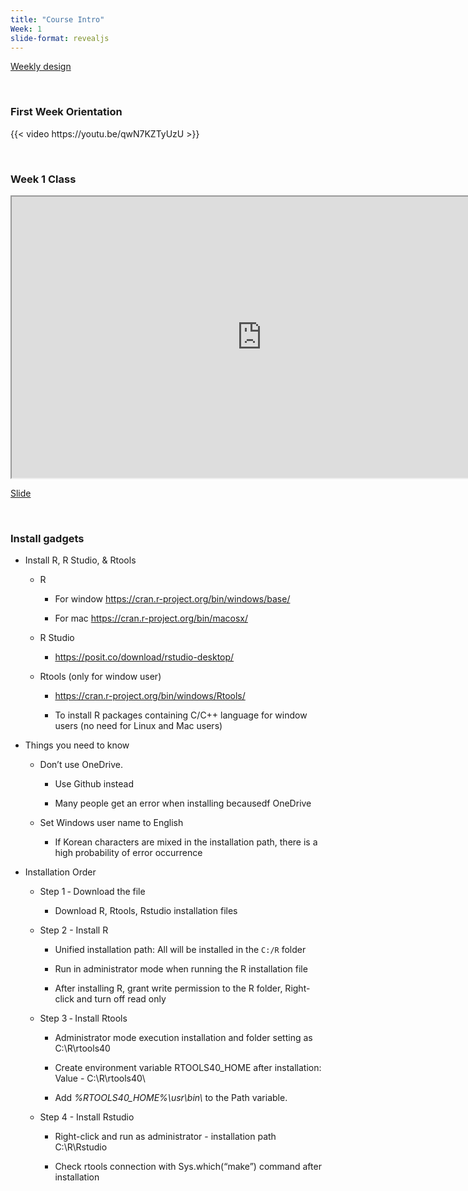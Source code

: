 ```yaml
---
title: "Course Intro"
Week: 1
slide-format: revealjs
---
```


[Weekly design](https://changjunlee.com/teaching/ml101/weekly/)

<br>

### First Week Orientation


{{< video https://youtu.be/qwN7KZTyUzU >}}



<br>

### Week 1 Class

```{=html}
<iframe class="slide-deck" src="https://changjunchrislee.github.io/ML101_w1/#/" width="800" height="450"></iframe>
```
[Slide](https://changjunchrislee.github.io/ML101_w1/#/)

<br>

### Install gadgets

-   Install R, R Studio, & Rtools

    -   R

        -   For window <https://cran.r-project.org/bin/windows/base/>

        -   For mac <https://cran.r-project.org/bin/macosx/>

    -   R Studio

        -   <https://posit.co/download/rstudio-desktop/>

    -   Rtools (only for window user)

        -   <https://cran.r-project.org/bin/windows/Rtools/>

        -   To install R packages containing C/C++ language for window users (no need for Linux and Mac users)

-   Things you need to know

    -   Don't use OneDrive.

        -   Use Github instead

        -   Many people get an error when installing becausedf OneDrive

    -   Set Windows user name to English

        -   If Korean characters are mixed in the installation path, there is a high probability of error occurrence

-   Installation Order

    -   Step 1 ‑ Download the file

        -   Download R, Rtools, Rstudio installation files

    -   Step 2 - Install R

        -   Unified installation path: All will be installed in the `C:/R` folder

        -   Run in administrator mode when running the R installation file

        -   After installing R, grant write permission to the R folder, Right-click and turn off read only

    -   Step 3 ‑ Install Rtools

        -   Administrator mode execution installation and folder setting as C:\\R\\rtools40

        -   Create environment variable RTOOLS40_HOME after installation: Value - C:\\R\\rtools40\\

        -   Add *%RTOOLS40_HOME%\\usr\\bin\\* to the Path variable.

    -   Step 4 - Install Rstudio

        -   Right-click and run as administrator - installation path C:\\R\\Rstudio

        -   Check rtools connection with Sys.which("make") command after installation
